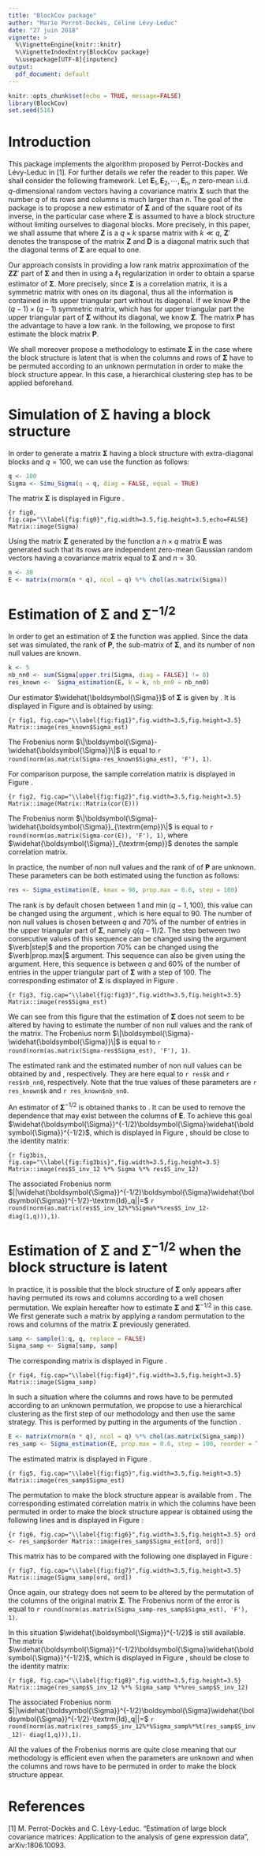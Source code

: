 ```yaml
---
title: "BlockCov package"
author: "Marie Perrot-Dockès, Céline Lévy-Leduc"
date: "27 juin 2018"
vignette: >
  %\VignetteEngine{knitr::knitr}
  %\VignetteIndexEntry{BlockCov package}
  %\usepackage[UTF-8]{inputenc}
output:
  pdf_document: default
---
```


```r
knitr::opts_chunk$set(echo = TRUE, message=FALSE)
library(BlockCov)
set.seed(516)
```

# Introduction

This package implements the algorithm proposed by Perrot-Dockès and Lévy-Leduc in [1]. For further details we refer the reader to this paper.
We shall consider the following framework. Let  $\boldsymbol{E}_1, \boldsymbol{E}_2,\cdots,\boldsymbol{E}_n$, $n$ zero-mean i.i.d. $q$-dimensional 
random vectors having a covariance matrix 
$\boldsymbol{\Sigma}$ such that the number $q$ of its rows and columns is much larger than $n$. 
The goal of the package is to propose a new estimator of $\boldsymbol{\Sigma}$ and of the square root of its inverse, in the particular case 
where $\boldsymbol{\Sigma}$ is assumed to have a block structure without limiting ourselves to diagonal blocks.
More precisely, in this paper, we shall assume that
\begin{equation}\label{eq:Sigma}
\boldsymbol{\Sigma}=\boldsymbol{Z}\boldsymbol{Z}'+\boldsymbol{D},
\end{equation}
where $\boldsymbol{Z}$ is a $q \times k$ sparse matrix with $k\ll q$, $\boldsymbol{Z}'$ denotes the transpose of the matrix $\boldsymbol{Z}$ and $\boldsymbol{D}$
is a diagonal matrix such that the diagonal terms of $\boldsymbol{\Sigma}$ are equal to one.

Our approach consists in providing a low rank matrix approximation of the $\boldsymbol{Z}\boldsymbol{Z}'$ part of
$\boldsymbol{\Sigma}$ and then in using a $\ell_1$ regularization in order to obtain a sparse estimator of $\boldsymbol{\Sigma}$.
More precisely, since $\boldsymbol{\Sigma}$ is a correlation matrix, it is a symmetric matrix with ones on its diagonal, thus all the information is contained in its upper triangular part without its diagonal. If we know $\boldsymbol{P}$ the $(q-1)\times (q-1)$ symmetric matrix, which has for upper triangular part the upper triangular part of $\boldsymbol{\Sigma}$ without its diagonal, we know $\boldsymbol{\Sigma}$. The matrix $\boldsymbol{P}$ has the advantage to have a low rank. In the following, we propose to first estimate the block matrix $\boldsymbol{P}$. 

We shall moreover propose a methodology to estimate $\boldsymbol{\Sigma}$ in the case where the block structure is latent that is when the columns and rows of $\boldsymbol{\Sigma}$ have
to be permuted according to an unknown permutation in order to make the block structure appear. In this case, a hierarchical clustering step has to be applied beforehand.

# Simulation of $\boldsymbol{\Sigma}$ having a block structure

In order to generate a matrix $\boldsymbol{\Sigma}$ having a block structure with extra-diagonal blocks and $q=100$,
we can use the function \verb|Simu_Sigma| as follows:

```r
q <- 100
Sigma <- Simu_Sigma(q = q, diag = FALSE, equal = TRUE)
```

The matrix $\boldsymbol{\Sigma}$ is displayed in Figure \ref{fig:fig0}.

```{r fig0, fig.cap="\\label{fig:fig0}",fig.width=3.5,fig.height=3.5,echo=FALSE}
Matrix::image(Sigma)
```


Using the matrix $\boldsymbol{\Sigma}$ generated by the function \verb|Simu_Sigma| a $n\times q$ matrix $\boldsymbol{E}$ was generated such that its rows are independent zero-mean Gaussian random vectors having a covariance matrix equal to $\boldsymbol{\Sigma}$ and $n=30$.
 
```r
n <- 30
E <- matrix(rnorm(n * q), ncol = q) %*% chol(as.matrix(Sigma))
```

#  Estimation of $\boldsymbol{\Sigma}$ and $\boldsymbol{\Sigma}^{-1/2}$

In order to get an estimation of $\boldsymbol{\Sigma}$ the function \verb|Sigma_estimation| was applied. Since the data set was simulated, the rank of $\boldsymbol{P}$, the sub-matrix of $\boldsymbol{\Sigma}$, and its number of non null values are known. 

```r
k <- 5
nb_nn0 <- sum(Sigma[upper.tri(Sigma, diag = FALSE)] != 0)
res_known <-  Sigma_estimation(E, k = k, nb_nn0 = nb_nn0)
```

Our estimator $\widehat{\boldsymbol{\Sigma}}$ of $\boldsymbol{\Sigma}$ is given by \verb|res_known$Sigma_est|.
It is displayed in Figure \ref{fig:fig1} and is obtained by using:

```{r fig1, fig.cap="\\label{fig:fig1}",fig.width=3.5,fig.height=3.5}
Matrix::image(res_known$Sigma_est)
```

The Frobenius norm $\|\boldsymbol{\Sigma}-\widehat{\boldsymbol{\Sigma}}\|$ is equal to `r round(norm(as.matrix(Sigma-res_known$Sigma_est), 'F'), 1)`. 

For comparison purpose, the sample correlation matrix is displayed in Figure \ref{fig:fig2}.

```{r fig2, fig.cap="\\label{fig:fig2}",fig.width=3.5,fig.height=3.5}
Matrix::image(Matrix::Matrix(cor(E)))
```

The Frobenius norm $\|\boldsymbol{\Sigma}-\widehat{\boldsymbol{\Sigma}}_{\textrm{emp}}\|$ is equal to `r round(norm(as.matrix(Sigma-cor(E)), 'F'), 1)`, where $\widehat{\boldsymbol{\Sigma}}_{\textrm{emp}}$ denotes the sample correlation matrix.

In practice, the number of non null values and the rank of of $\boldsymbol{P}$ are unknown. These parameters can be both estimated using the \verb|Sigma_estimation| function as follows:

```r
res <- Sigma_estimation(E, kmax = 90, prop.max = 0.6, step = 100)
```

The rank is by default chosen between 1 and $\min(q-1, 100)$, this value can be changed using the argument \verb|kmax|, which is here equal to 90.
The number of non null values is chosen between $q$ and $70\%$ of the number of entries in the upper triangular part of $\boldsymbol{\Sigma}$,
namely $q(q-1)/2$.
The step between two consecutive values of this sequence can be changed using the argument $\verb|step|$ and the proportion $70\%$ can be changed using the $\verb|prop.max|$ argument. This sequence can also be given using the \verb|seq.nb| argument. Here, this sequence is between $q$ and $60\%$ of the number of entries in the upper triangular part of $\boldsymbol{\Sigma}$ with a step of $100$. 
The corresponding estimator of $\boldsymbol{\Sigma}$ is displayed in Figure \ref{fig:fig3}.

```{r fig3, fig.cap="\\label{fig:fig3}",fig.width=3.5,fig.height=3.5}
Matrix::image(res$Sigma_est)
```

We can see from this figure that the estimation of $\boldsymbol{\Sigma}$ does not seem to be altered by 
having to estimate the number of non null values and the rank of the matrix. The Frobenius norm $\|\boldsymbol{\Sigma}-\widehat{\boldsymbol{\Sigma}}\|$ is equal to `r round(norm(as.matrix(Sigma-res$Sigma_est), 'F'), 1)`.

The estimated rank and the estimated number of non null values can be obtained by \verb|res$k| and \verb|res$nb_nn0|, respectively.
They are here equal to `r res$k` and `r res$nb_nn0`, respectively. Note that the true values of these parameters are `r res_known$k` and `r res_known$nb_nn0`.

An estimator of $\boldsymbol{\Sigma}^{-1/2}$ is obtained thanks to \verb|res$S_inv_12|.
It can be used to remove the dependence that may exist between the columns of $\boldsymbol{E}$. To achieve this goal $\widehat{\boldsymbol{\Sigma}}^{-1/2}\boldsymbol{\Sigma}\widehat{\boldsymbol{\Sigma}}^{-1/2}$, which is displayed in Figure \ref{fig:fig3bis},
should be close to the identity matrix: 

```{r fig3bis, fig.cap="\\label{fig:fig3bis}",fig.width=3.5,fig.height=3.5}
Matrix::image(res$S_inv_12 %*% Sigma %*% res$S_inv_12)
```

The associated Frobenius norm $||\widehat{\boldsymbol{\Sigma}}^{-1/2}\boldsymbol{\Sigma}\widehat{\boldsymbol{\Sigma}}^{-1/2}-\textrm{Id}_q||=$ 
`r round(norm(as.matrix(res$S_inv_12%*%Sigma%*%res$S_inv_12- diag(1,q))),1)`.


#  Estimation of $\boldsymbol{\Sigma}$ and $\boldsymbol{\Sigma}^{-1/2}$ when the block structure is latent

In practice, it is possible that the block structure of $\boldsymbol{\Sigma}$ only appears after having permuted its rows and columns according to a well chosen permutation. We explain hereafter how to estimate $\boldsymbol{\Sigma}$ and $\boldsymbol{\Sigma}^{-1/2}$ in this case.
We first generate such a matrix by applying a random permutation to the rows and columns of the matrix $\boldsymbol{\Sigma}$ previously generated.

```r
samp <- sample(1:q, q, replace = FALSE)
Sigma_samp <- Sigma[samp, samp]
```

The corresponding matrix is displayed in Figure \ref{fig:fig4}.

```{r fig4, fig.cap="\\label{fig:fig4}",fig.width=3.5,fig.height=3.5}
Matrix::image(Sigma_samp)
```

In such a situation where the columns and rows have to be permuted according to an unknown permutation, we propose to use a hierarchical clustering as the first step of our methodology and then use the same strategy. This is performed by putting \verb|reorder=TRUE| in the arguments of the function \verb|Sigma_estimation|.

```r
E <- matrix(rnorm(n * q), ncol = q) %*% chol(as.matrix(Sigma_samp))
res_samp <- Sigma_estimation(E, prop.max = 0.6, step = 100, reorder = TRUE)
```

The estimated matrix is displayed in Figure \ref{fig:fig5}.

```{r fig5, fig.cap="\\label{fig:fig5}",fig.width=3.5,fig.height=3.5}
Matrix::image(res_samp$Sigma_est)
```

The permutation to make the block structure appear is available from \verb|res_samp$order|. 
The corresponding estimated correlation matrix in which the columns have been permuted in order to make
the block structure appear is obtained using the following lines and is displayed in Figure \ref{fig:fig6}:

```{r fig6, fig.cap="\\label{fig:fig6}",fig.width=3.5,fig.height=3.5}
ord <- res_samp$order
Matrix::image(res_samp$Sigma_est[ord, ord])
```

This matrix has to be compared with the following one displayed in Figure \ref{fig:fig7}:

```{r fig7, fig.cap="\\label{fig:fig7}",fig.width=3.5,fig.height=3.5}
Matrix::image(Sigma_samp[ord, ord])
```

Once again, our strategy does not seem to be altered by the permutation of the columns of the original matrix $\boldsymbol{\Sigma}$.
The Frobenius norm of the error is equal to `r round(norm(as.matrix(Sigma_samp-res_samp$Sigma_est), 'F'), 1)`.

In this situation $\widehat{\boldsymbol{\Sigma}}^{-1/2}$ is still available. The matrix
$\widehat{\boldsymbol{\Sigma}}^{-1/2}\boldsymbol{\Sigma}\widehat{\boldsymbol{\Sigma}}^{-1/2}$, which is displayed in Figure \ref{fig:fig8},
should be close to the identity matrix: 

```{r fig8, fig.cap="\\label{fig:fig8}",fig.width=3.5,fig.height=3.5}
Matrix::image(res_samp$S_inv_12 %*% Sigma_samp %*%res_samp$S_inv_12)
```

The associated Frobenius norm $||\widehat{\boldsymbol{\Sigma}}^{-1/2}\boldsymbol{\Sigma}\widehat{\boldsymbol{\Sigma}}^{-1/2}-\textrm{Id}_q||=$ 
`r round(norm(as.matrix(res_samp$S_inv_12%*%Sigma_samp%*%t(res_samp$S_inv_12)- diag(1,q))),1)`.


All the values of the Frobenius norms are quite close meaning that our methodology  is efficient even when the parameters are unknown and when the columns and rows have to be permuted in order to make the block structure appear.

# References

[1] M. Perrot-Dockès and C. Lévy-Leduc. "Estimation of large block covariance matrices: Application to the analysis of gene expression data", arXiv:1806.10093.
